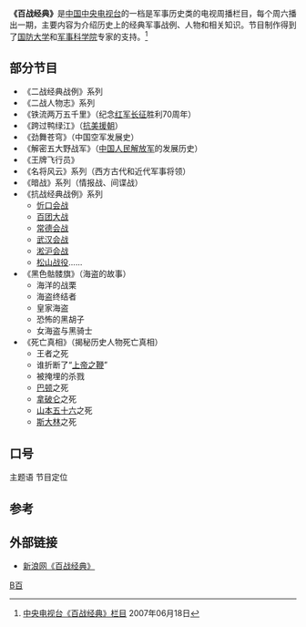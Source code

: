 {{Infobox television
| 名稱          = 百战经典
| original_name      = 
| 圖片              = 百战经典.jpg
| 圖說            = 节目标志
| 分類             = 军事节目
| 機位             = 
| 視訊制式     = 
| 每集長            = 1小时
| creator            = 
| director           = 
| developer          = 
| 共同製作人 = 
| 主持           = 卢勇
| 旁白           = 
| 監製 = 
| 國家            = {{CHN}}
| 電視網            = [[中国中央电视台军事·农业频道|CCTV7]]<br>首播：周六15:57<br>重播：周一10：18<ref>[为2011年最新的播放时间，该节目播出时间更换过多次]</ref>
| 開始 = 2004年6月
| 結束 = 至今
| 集數 = 
| 每集列表 = 
| website            = http://military.cntv.cn/program/bzjd/shouye/index.shtml
| imdb_id            = 
| tv_com_id          = 
}}
'''《百战经典》'''是[[中国中央电视台|中国中央电视台]]的一档是军事历史类的电视周播栏目，每个周六播出一期，主要内容为介绍历史上的经典军事战例、人物和相关知识。节目制作得到了[[国防大学|国防大学]]和[[中国人民解放军军事科学院|军事科学院]]专家的支持。<ref>[http://news.cctv.com/military/20070618/100480.shtml 中央电视台《百战经典》栏目] {{Wayback|url=http://news.cctv.com/military/20070618/100480.shtml |date=20090620003552 }} 2007年06月18日</ref>

== 部分节目 ==
* 《二战经典战例》系列
* 《二战人物志》系列
* 《铁流两万五千里》（纪念[[红军|红军]][[长征|长征]]胜利70周年）
* 《跨过鸭绿江》（[[抗美援朝|抗美援朝]]）
* 《劲舞苍穹》（中国空军发展史）
* 《解密五大野战军》（[[中国人民解放军|中国人民解放军]]的发展历史）
* 《王牌飞行员》
* 《名将风云》系列（西方古代和近代军事将领）
* 《暗战》系列（情报战、间谍战）
* 《抗战经典战例》系列
** [[忻口会战|忻口会战]]
** [[百团大战|百团大战]]
** [[常德会战|常德会战]]
** [[武汉会战|武汉会战]]
** [[淞沪会战|淞沪会战]]
** [[松山战役|松山战役]]……
* 《黑色骷髅旗》（海盗的故事）
** 海洋的战栗
** 海盗终结者
** 皇家海盗
** 恐怖的黑胡子
** 女海盗与黑骑士
* 《死亡真相》（揭秘历史人物死亡真相）
** 王者之死
** 谁折断了“[[上帝之鞭|上帝之鞭]]”
** 被掩埋的杀戮
** [[巴顿|巴顿]]之死
** [[拿破仑|拿破仑]]之死
** [[山本五十六|山本五十六]]之死
** [[斯大林|斯大林]]之死

== 口号 ==
主题语{{Cquote 2|因为珍爱和平，我们回首战争}}
节目定位{{Cquote 2|分析战争起因，透视战争深层，解读战争人物，关注战争影响}}

== 参考 ==
<references/>
== 外部链接 ==
* [http://mil.news.sohu.com/s2006/baizhanjingdian/ 新浪网《百战经典》]{{Wayback|url=http://mil.news.sohu.com/s2006/baizhanjingdian/ |date=20120511195726 }}

[[Category:中国中央电视台军事·农业频道节目|B百]]